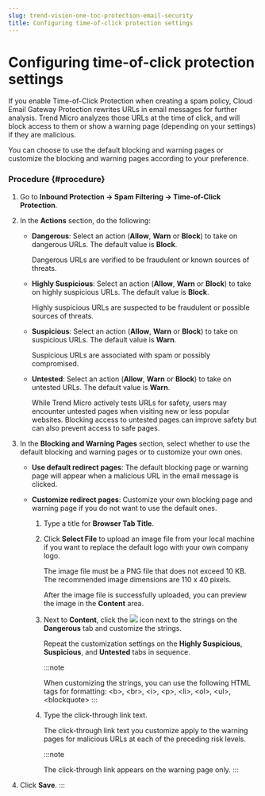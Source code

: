```yaml
---
slug: trend-vision-one-toc-protection-email-security
title: Configuring time-of-click protection settings
---
```

# Configuring time-of-click protection settings

If you enable Time-of-Click Protection when creating a spam policy, Cloud Email Gateway Protection rewrites URLs in email messages for further analysis. Trend Micro analyzes those URLs at the time of click, and will block access to them or show a warning page (depending on your settings) if they are malicious.

You can choose to use the default blocking and warning pages or customize the blocking and warning pages according to your preference.

### Procedure {#procedure}

1.  Go to **Inbound Protection → Spam Filtering → Time-of-Click Protection**.

2.  In the **Actions** section, do the following:

    - **Dangerous**: Select an action (**Allow**, **Warn** or **Block**) to take on dangerous URLs. The default value is **Block**.

      Dangerous URLs are verified to be fraudulent or known sources of threats.

    - **Highly Suspicious**: Select an action (**Allow**, **Warn** or **Block**) to take on highly suspicious URLs. The default value is **Block**.

      Highly suspicious URLs are suspected to be fraudulent or possible sources of threats.

    - **Suspicious**: Select an action (**Allow**, **Warn** or **Block**) to take on suspicious URLs. The default value is **Warn**.

      Suspicious URLs are associated with spam or possibly compromised.

    - **Untested**: Select an action (**Allow**, **Warn** or **Block**) to take on untested URLs. The default value is **Warn**.

      While Trend Micro actively tests URLs for safety, users may encounter untested pages when visiting new or less popular websites. Blocking access to untested pages can improve safety but can also prevent access to safe pages.

3.  In the **Blocking and Warning Pages** section, select whether to use the default blocking and warning pages or to customize your own ones.

    - **Use default redirect pages**: The default blocking page or warning page will appear when a malicious URL in the email message is clicked.

    - **Customize redirect pages**: Customize your own blocking page and warning page if you do not want to use the default ones.

      1.  Type a title for **Browser Tab Title**.

      2.  Click **Select File** to upload an image file from your local machine if you want to replace the default logo with your own company logo.

          The image file must be a PNG file that does not exceed 10 KB. The recommended image dimensions are 110 x 40 pixels.

          After the image file is successfully uploaded, you can preview the image in the **Content** area.

      3.  Next to **Content**, click the ![](/images/Edit_icon=GUID-626DE0A5-B8F1-4DEC-AB49-1099217003A9=1=en-us=Low.webp) icon next to the strings on the **Dangerous** tab and customize the strings.

          Repeat the customization settings on the **Highly Suspicious**, **Suspicious**, and **Untested** tabs in sequence.

          :::note

          When customizing the strings, you can use the following HTML tags for formatting: \<b\>, \<br\>, \<i\>, \<p\>, \<li\>, \<ol\>, \<ul\>, \<blockquote\>
          :::

      4.  Type the click-through link text.

          The click-through link text you customize apply to the warning pages for malicious URLs at each of the preceding risk levels.

          :::note

          The click-through link appears on the warning page only.
          :::

4.  Click **Save**.
:::
